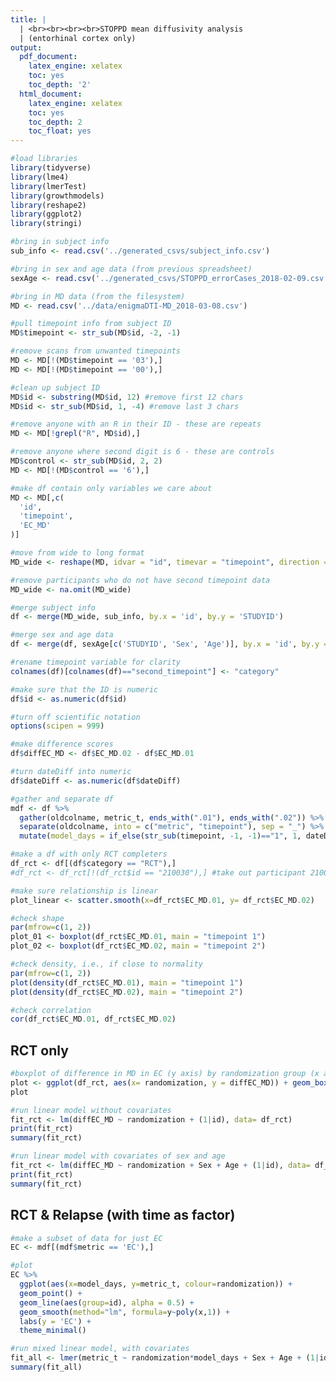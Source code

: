 ```yaml
---
title: |
  | <br><br><br><br>STOPPD mean diffusivity analysis
  | (entorhinal cortex only)
output:
  pdf_document:
    latex_engine: xelatex
    toc: yes
    toc_depth: '2'
  html_document:
    latex_engine: xelatex
    toc: yes
    toc_depth: 2
    toc_float: yes
---
```


```r

#load libraries
library(tidyverse)
library(lme4)
library(lmerTest)
library(growthmodels)
library(reshape2)
library(ggplot2)
library(stringi)

#bring in subject info
sub_info <- read.csv('../generated_csvs/subject_info.csv')

#bring in sex and age data (from previous spreadsheet)
sexAge <- read.csv('../generated_csvs/STOPPD_errorCases_2018-02-09.csv')

#bring in MD data (from the filesystem)
MD <- read.csv('../data/enigmaDTI-MD_2018-03-08.csv')

```

```r

#pull timepoint info from subject ID
MD$timepoint <- str_sub(MD$id, -2, -1)

#remove scans from unwanted timepoints
MD <- MD[!(MD$timepoint == '03'),]
MD <- MD[!(MD$timepoint == '00'),]

#clean up subject ID
MD$id <- substring(MD$id, 12) #remove first 12 chars
MD$id <- str_sub(MD$id, 1, -4) #remove last 3 chars

#remove anyone with an R in their ID - these are repeats
MD <- MD[!grepl("R", MD$id),]

#remove anyone where second digit is 6 - these are controls
MD$control <- str_sub(MD$id, 2, 2)
MD <- MD[!(MD$control == '6'),]

#make df contain only variables we care about
MD <- MD[,c(
  'id',
  'timepoint',
  'EC_MD'
)]

#move from wide to long format
MD_wide <- reshape(MD, idvar = "id", timevar = "timepoint", direction = "wide")

#remove participants who do not have second timepoint data
MD_wide <- na.omit(MD_wide)

#merge subject info
df <- merge(MD_wide, sub_info, by.x = 'id', by.y = 'STUDYID')

#merge sex and age data
df <- merge(df, sexAge[c('STUDYID', 'Sex', 'Age')], by.x = 'id', by.y = 'STUDYID' )

#rename timepoint variable for clarity
colnames(df)[colnames(df)=="second_timepoint"] <- "category" 

#make sure that the ID is numeric
df$id <- as.numeric(df$id)

```

```r

#turn off scientific notation
options(scipen = 999)

#make difference scores 
df$diffEC_MD <- df$EC_MD.02 - df$EC_MD.01

#turn dateDiff into numeric
df$dateDiff <- as.numeric(df$dateDiff)

#gather and separate df
mdf <- df %>%
  gather(oldcolname, metric_t, ends_with(".01"), ends_with(".02")) %>%
  separate(oldcolname, into = c("metric", "timepoint"), sep = "_") %>%
  mutate(model_days = if_else(str_sub(timepoint, -1, -1)=="1", 1, dateDiff)) 

#make a df with only RCT completers
df_rct <- df[(df$category == "RCT"),]
#df_rct <- df_rct[!(df_rct$id == "210030"),] #take out participant 210030 because of CT score

```

```r

#make sure relationship is linear
plot_linear <- scatter.smooth(x=df_rct$EC_MD.01, y= df_rct$EC_MD.02) 

#check shape
par(mfrow=c(1, 2))
plot_01 <- boxplot(df_rct$EC_MD.01, main = "timepoint 1") 
plot_02 <- boxplot(df_rct$EC_MD.02, main = "timepoint 2") 

#check density, i.e., if close to normality
par(mfrow=c(1, 2))
plot(density(df_rct$EC_MD.01), main = "timepoint 1") 
plot(density(df_rct$EC_MD.02), main = "timepoint 2") 

#check correlation
cor(df_rct$EC_MD.01, df_rct$EC_MD.02) 

```

## RCT only

```r

#boxplot of difference in MD in EC (y axis) by randomization group (x axis)
plot <- ggplot(df_rct, aes(x= randomization, y = diffEC_MD)) + geom_boxplot() + geom_jitter() + labs(y = 'difference')
plot

#run linear model without covariates
fit_rct <- lm(diffEC_MD ~ randomization + (1|id), data= df_rct)
print(fit_rct)
summary(fit_rct)

#run linear model with covariates of sex and age
fit_rct <- lm(diffEC_MD ~ randomization + Sex + Age + (1|id), data= df_rct)
print(fit_rct)
summary(fit_rct)

```

## RCT & Relapse (with time as factor)

```r

#make a subset of data for just EC
EC <- mdf[(mdf$metric == 'EC'),]

#plot
EC %>%
  ggplot(aes(x=model_days, y=metric_t, colour=randomization)) + 
  geom_point() + 
  geom_line(aes(group=id), alpha = 0.5) + 
  geom_smooth(method="lm", formula=y~poly(x,1)) +
  labs(y = 'EC') + 
  theme_minimal() 

#run mixed linear model, with covariates
fit_all <- lmer(metric_t ~ randomization*model_days + Sex + Age + (1|id), data= EC)
summary(fit_all)

```

